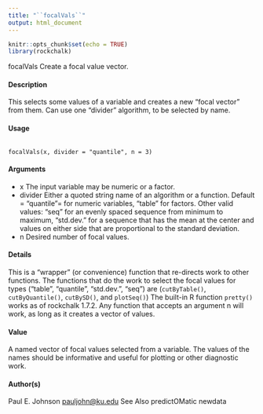 ---
title: "``focalVals``"
output: html_document
---

```{r setup, include=FALSE}
knitr::opts_chunk$set(echo = TRUE)
library(rockchalk)
```

focalVals Create a focal value vector.

#### Description

This selects some values of a variable and creates a new "focal vector" from them. Can use one
"divider" algorithm, to be selected by name.

#### Usage
<pre><code>
focalVals(x, divider = "quantile", n = 3)
</code></pre>

#### Arguments
* x The input variable may be numeric or a factor.
* divider Either a quoted string name of an algorithm or a function. Default = "quantile"= for numeric variables, "table" for factors. Other valid values: "seq" for an evenly spaced sequence from minimum to maximum, "std.dev." for a sequence that has the mean at the center and values on either side that are proportional to the standard deviation.
* n Desired number of focal values.

#### Details
This is a "wrapper" (or convenience) function that re-directs work to other functions. The functions
that do the work to select the focal values for types ("table", "quantile", "std.dev.", "seq") are
(``cutByTable()``, ``cutByQuantile()``, ``cutBySD()``, and ``plotSeq()``)
The built-in R function ``pretty()`` works as of rockchalk 1.7.2. Any function that accepts an argument
n will work, as long as it creates a vector of values.

#### Value
A named vector of focal values selected from a variable. The values of the names should be informative
and useful for plotting or other diagnostic work.

#### Author(s)
Paul E. Johnson <pauljohn@ku.edu>
See Also
predictOMatic newdata
